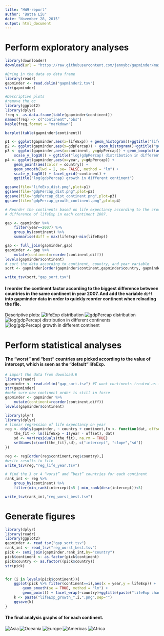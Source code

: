 ```yaml
---
title: "HW9-report"
author: "Batta Liu"
date: "November 28, 2015"
output: html_document
---
```


# Perform exploratory analyses
```r
library(downloader)
download(url = "https://raw.githubusercontent.com/jennybc/gapminder/master/inst/gapminder.tsv", destfile = "gapminder.tsv")

#Bring in the data as data frame
library(readr)
gapminder <- read.delim("gapminder2.tsv")
str(gapminder)

#Descriptive plots
#remove the oc
library(ggplot2)
library(dplyr)
freq <- as.data.frame(table(gapminder$continent))
names(freq) <- c("continent","obs")
kable(freq,format = "markdown")

barplot(table(gapminder$continent))

p1 <- ggplot(gapminder,aes(x=lifeExp)) + geom_histogram()+ggtitle("lifeExp distribution")
p2 <- ggplot(gapminder,aes(x=gdpPercap)) + geom_histogram()+ggtitle("gdpPercap distribution")
p3 <- ggplot(gapminder,aes(x=continent, y=gdpPercap)) + geom_boxplot(aes(fill=continent)) + 
	scale_y_log10() + ggtitle("log(gdpPercap) distribution in different continents")
p4 <- ggplot(gapminder,aes(x=year, y=gdpPercap)) + 
	geom_point(aes(color = country)) + 
	geom_smooth(lwd = 2, se= FALSE, method = "lm") + 
	scale_y_log10() + facet_grid(~continent) +
	ggtitle("log(gdpPercap) growth in different continent")

ggsave(file="lifeExp_dist.png",plot=p1)
ggsave(file="gdpPercap_dist.png",plot=p2)
ggsave(file="gdpPercap_dist_continent.png",plot=p3)
ggsave(file="gdpPercap_growth_continent.png",plot=p4)

# Reorder the continents based on life expectancy according to the cross-country 
# difference of lifeExp in each continent 2007. 

gap <- gapminder %>% 
	filter(year==2007) %>% 
	group_by(continent) %>% 
	summarise(diff = max(lifeExp)-min(lifeExp))

gap <- full_join(gapminder,gap)
gapminder <- gap %>% 
	mutate(continent=reorder(continent,diff))
levels(gapminder$continent)
# sort the data according to continent, country, and year variable
sort <- gapminder[order(gapminder$continent,gapminder$country, gapminder$year),]

write_tsv(sort,"gap_sort.tsv")
```
#### I reorder the continent factor according to the biggest difference between countries in the same continent in year 2007. And add the variable `diff` into gapminder data in order to quickly reorder continent when reloading the file. 
Descriptive plots:
![lifeExp distribution](lifeExp_dist.png)
![gdpPercap distribution](gdpPercap_dist.png)
![log(gdpPercap) distribution in different continents](gdpPercap_dist_continent.png)
![log(gdpPercap) growth in different continent](gdpPercap_growth_continent.png)

# Perform statistical analyses

#### The "worst" and "best" countries are picked according to the value of intercept, which is seen as the "default" lifeExp. 

```r
# import the data from download.R
library(readr)
gapminder <- read.delim("gap_sort.tsv") #I want continents treated as factors
str(gapminder)
#make sure new continent order is still in force
gapminder <- gapminder %>% 
	mutate(continent=reorder(continent,diff))
levels(gapminder$continent)

library(plyr)
library(dplyr)
# linear regression of life expectancy on year
reg <- ddply(gapminder, ~ country + continent,fn <- function(dat, offset = 1952) {
	the_fit <- lm(lifeExp ~ I(year - offset), dat)
	sd <- var(residuals(the_fit), na.rm = TRUE)
	setNames(c(coef(the_fit),sd), c("intercept", "slope","sd"))
})

reg <- reg[order(reg$continent,reg$country),]
#write results to file
write_tsv(reg,"reg_life_year.tsv")

# find the 3 or 4 “worst” and “best” countries for each continent
rank_int <- reg %>% 
	group_by(continent) %>% 
	filter(min_rank(intercept)<5 | min_rank(desc(intercept))<5)

write_tsv(rank_int,"reg_worst_best.tsv")

```

# Generate figures

```r
library(dplyr)
library(readr)
library(ggplot2)
gapminder <- read_tsv("gap_sort.tsv")
rank_int <- read_tsv("reg_worst_best.tsv")
pick <- semi_join(gapminder,rank_int,by="country")
pick$continent <- as.factor(pick$continent)
pick$country <- as.factor((pick$country))
str(pick)


for (i in levels(pick$continent)){
	ggplot(pick %>% filter(continent==i),aes(x = year,y = lifeExp)) +
		geom_smooth(se = TRUE, method = "lm") + 
		geom_point() + facet_wrap(~country)+ggtitle(paste("lifeExp changes in Best and Worst countries in",i,sep=" "))
	k <- paste("lifeExp_growth_",i,".png",sep="")
	ggsave(k)
}
```

#### The final analysis graphs of  for each continent. 
![Asia](lifeExp_growth_Asia.png)
![Oceania](lifeExp_growth_Oceania.png)
![Europe](lifeExp_growth_Europe.png)
![Americas](lifeExp_growth_Americas.png)
![Africa](lifeExp_growth_Africa.png)






